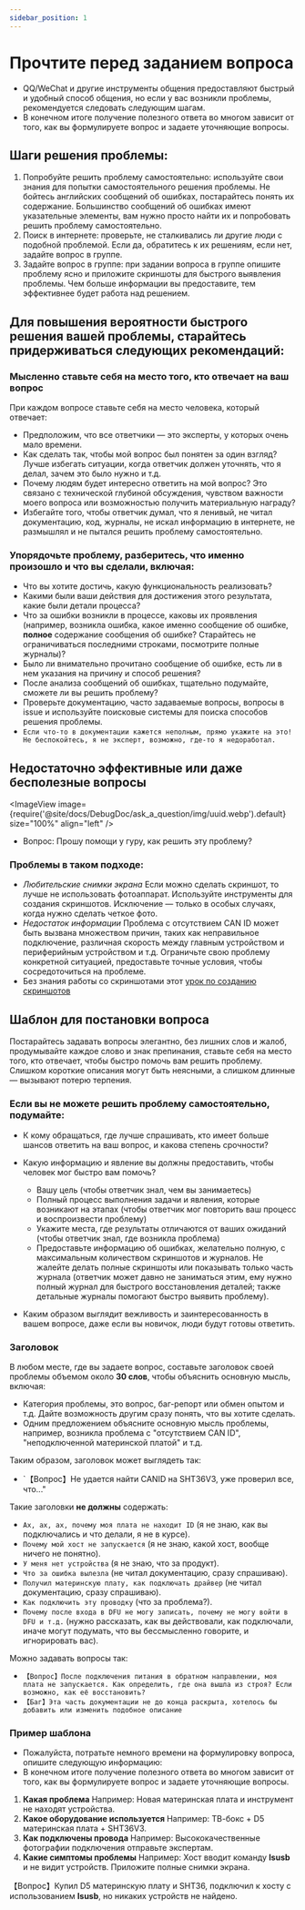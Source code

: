 ```yaml
---
sidebar_position: 1
---
```




# Прочтите перед заданием вопроса

  * QQ/WeChat и другие инструменты общения предоставляют быстрый и удобный способ общения, но если у вас возникли проблемы, рекомендуется следовать следующим шагам.
  * В конечном итоге получение полезного ответа во многом зависит от того, как вы формулируете вопрос и задаете уточняющие вопросы.

## Шаги решения проблемы:

  1. Попробуйте решить проблему самостоятельно: используйте свои знания для попытки самостоятельного решения проблемы. Не бойтесь английских сообщений об ошибках, постарайтесь понять их содержание. Большинство сообщений об ошибках имеют указательные элементы, вам нужно просто найти их и попробовать решить проблему самостоятельно.
  2. Поиск в интернете: проверьте, не сталкивались ли другие люди с подобной проблемой. Если да, обратитесь к их решениям, если нет, задайте вопрос в группе.
  3. Задайте вопрос в группе: при задании вопроса в группе опишите проблему ясно и приложите скриншоты для быстрого выявления проблемы. Чем больше информации вы предоставите, тем эффективнее будет работа над решением.

## Для повышения вероятности быстрого решения вашей проблемы, старайтесь придерживаться следующих рекомендаций:

### Мысленно ставьте себя на место того, кто отвечает на ваш вопрос

  При каждом вопросе ставьте себя на место человека, который отвечает:
  * Предположим, что все ответчики — это эксперты, у которых очень мало времени.
  * Как сделать так, чтобы мой вопрос был понятен за один взгляд? Лучше избегать ситуации, когда ответчик должен уточнять, что я делал, зачем это было нужно и т.д.
  * Почему людям будет интересно ответить на мой вопрос? Это связано с технической глубиной обсуждения, чувством важности моего вопроса или возможностью получить материальную награду?
  * Избегайте того, чтобы ответчик думал, что я ленивый, не читал документацию, код, журналы, не искал информацию в интернете, не размышлял и не пытался решить проблему самостоятельно.

### Упорядочьте проблему, разберитесь, что именно произошло и что вы сделали, включая:

  * Что вы хотите достичь, какую функциональность реализовать?
  * Какими были ваши действия для достижения этого результата, какие были детали процесса?
  * Что за ошибки возникли в процессе, каковы их проявления (например, возникла ошибка, какое именно сообщение об ошибке, **полное** содержание сообщения об ошибке? Старайтесь не ограничиваться последними строками, посмотрите полные журналы)?
  * Было ли внимательно прочитано сообщение об ошибке, есть ли в нем указания на причину и способ решения?
  * После анализа сообщений об ошибках, тщательно подумайте, сможете ли вы решить проблему?
  * Проверьте документацию, часто задаваемые вопросы, вопросы в issue и используйте поисковые системы для поиска способов решения проблемы.
  * `Если что-то в документации кажется неполным, прямо укажите на это! Не беспокойтесь, я не эксперт, возможно, где-то я недоработал.`


## Недостаточно эффективные или даже бесполезные вопросы

  <ImageView image={require('@site/docs/DebugDoc/ask_a_question/img/uuid.webp').default} size="100%" align="left" />
  * Вопрос: Прошу помощи у гуру, как решить эту проблему?

### Проблемы в таком подходе:

  * *Любительские снимки экрана* Если можно сделать скриншот, то лучше не использовать фотоаппарат. Используйте инструменты для создания скриншотов. Исключение — только в особых случаях, когда нужно сделать четкое фото.
  * *Недостаток информации* Проблема с отсутствием CAN ID может быть вызвана множеством причин, таких как неправильное подключение, различная скорость между главным устройством и периферийным устройством и т.д. Ограничьте свою проблему конкретной ситуацией, предоставьте точные условия, чтобы сосредоточиться на проблеме.
  * Без знания работы со скриншотами этот [урок по созданию скриншотов](https://www.bilibili.com/video/BV1LB4y1t7jy/?spm_id_from=333.337.search-card.all.click&vd_source=36affb37d7228751cd1fcbbda487dfdf)

## Шаблон для постановки вопроса

Постарайтесь задавать вопросы элегантно, без лишних слов и жалоб, продумывайте каждое слово и знак препинания, ставьте себя на место того, кто отвечает, чтобы быстро помочь вам решить проблему. Слишком короткие описания могут быть неясными, а слишком длинные — вызывают потерю терпения.

### Если вы не можете решить проблему самостоятельно, подумайте:

  * К кому обращаться, где лучше спрашивать, кто имеет больше шансов ответить на ваш вопрос, и какова степень срочности?
  
  * Какую информацию и явление вы должны предоставить, чтобы человек мог быстро вам помочь?
    * Вашу цель (чтобы ответчик знал, чем вы занимаетесь)
    * Полный процесс выполнения задачи и явления, которые возникают на этапах (чтобы ответчик мог повторить ваш процесс и воспроизвести проблему)
    * Укажите места, где результаты отличаются от ваших ожиданий (чтобы ответчик знал, где возникла проблема)
    * Предоставьте информацию об ошибках, желательно полную, с максимальным количеством скриншотов и журналов. Не жалейте делать полные скриншоты или показывать только часть журнала (ответчик может давно не заниматься этим, ему нужно полный журнал для быстрого восстановления деталей; также детальные журналы помогают быстро выявить проблему).

  * Каким образом выглядит вежливость и заинтересованность в вашем вопросе, даже если вы новичок, люди будут готовы ответить.

### Заголовок

В любом месте, где вы задаете вопрос, составьте заголовок своей проблемы объемом около **30 слов**, чтобы объяснить основную мысль, включая:
  * Категория проблемы, это вопрос, баг-репорт или обмен опытом и т.д. Дайте возможность другим сразу понять, что вы хотите сделать.
  * Одним предложением объясните основную мысль проблемы, например, возникла проблема с "отсутствием CAN ID", "неподключенной материнской платой" и т.д.

  Таким образом, заголовок может выглядеть так:
  * `【Вопрос】Не удается найти CANID на SHT36V3, уже проверил все, что..."

  Такие заголовки **не должны** содержать:
  * `Ах, ах, ах, почему моя плата не находит ID` (я не знаю, как вы подключались и что делали, я не в курсе).
  * `Почему мой хост не запускается` (я не знаю, какой хост, вообще ничего не понятно).
  * `У меня нет устройства` (я не знаю, что за продукт).
  * `Что за ошибка вылезла` (не читал документацию, сразу спрашиваю).
  * `Получил материнскую плату, как подключать драйвер` (не читал документацию, сразу спрашиваю).
  * `Как подключить эту проводку` (что за проблема?).
  * `Почему после входа в DFU не могу записать, почему не могу войти в DFU и т.д.` (нужно рассказать, как вы действовали, как подключали, иначе могут подумать, что вы бессмысленно говорите, и игнорировать вас).

  Можно задавать вопросы так:
  * `【Вопрос】После подключения питания в обратном направлении, моя плата не запускается. Как определить, где она вышла из строя? Если возможно, как её восстановить?`
  * `【Баг】Эта часть документации не до конца раскрыта, хотелось бы добавить или изменить подобное описание`

### Пример шаблона

  * Пожалуйста, потратьте немного времени на формулировку вопроса, опишите следующую информацию:
  * В конечном итоге получение полезного ответа во многом зависит от того, как вы формулируете вопрос и задаете уточняющие вопросы.

  1. **Какая проблема** Например: Новая материнская плата и инструмент не находят устройства.
  2. **Какое оборудование используется** Например: ТВ-бокс + D5 материнская плата + SHT36V3.
  3. **Как подключены провода** Например: Высококачественные фотографии подключения отправьте экспертам.
  4. **Какие симптомы проблемы** Например: Хост вводит команду **lsusb** и не видит устройств. Приложите полные снимки экрана.

  【Вопрос】Купил D5 материнскую плату и SHT36, подключил к хосту с использованием **lsusb**, но никаких устройств не найдено.
